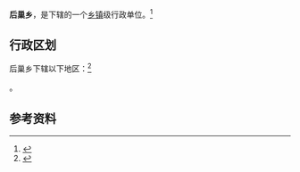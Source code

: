 {{中国乡级行政区|52/01/02/200/000}}

'''后巢乡'''，是{{PRC admin/fullname|52/01/02/200/000|3}}下辖的一个[[乡镇|乡镇]]级行政单位。<ref>{{PRC admin/ref sgc|{{PRC admin/parent|52/01/02/200/000}}}}</ref>

== 行政区划 ==

后巢乡下辖以下地区：<ref>{{PRC admin/ref sgc|52/01/02/200/000}}</ref>

{{PRC admin/children|52/01/02/200/000}}。

== 参考资料 ==

{{reflist}}

{{行政区划小作品}}
{{PRC admin/navcat|52/01/02/200/000}}